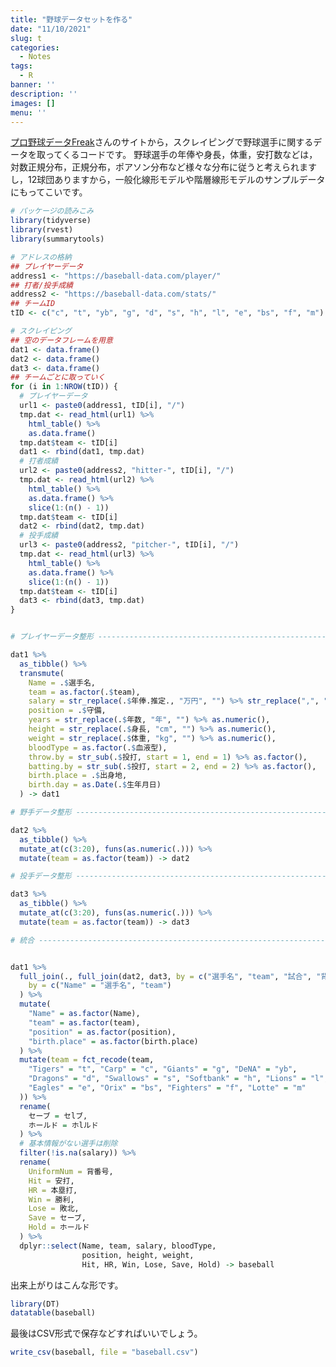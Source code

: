 ```yaml
---
title: "野球データセットを作る"
date: "11/10/2021"
slug: t
categories:
  - Notes
tags:
  - R
banner: ''
description: ''
images: []
menu: ''
---
```


[プロ野球データFreak](https://baseball-data.com/)さんのサイトから，スクレイピングで野球選手に関するデータを取ってくるコードです。
野球選手の年俸や身長，体重，安打数などは，対数正規分布，正規分布，ポアソン分布など様々な分布に従うと考えられますし，12球団ありますから，一般化線形モデルや階層線形モデルのサンプルデータにもってこいです。

<!--more-->
```r
# パッケージの読みこみ
library(tidyverse)
library(rvest)
library(summarytools)

# アドレスの格納
## プレイヤーデータ
address1 <- "https://baseball-data.com/player/"
## 打者/投手成績
address2 <- "https://baseball-data.com/stats/"
## チームID
tID <- c("c", "t", "yb", "g", "d", "s", "h", "l", "e", "bs", "f", "m")

# スクレイピング
## 空のデータフレームを用意
dat1 <- data.frame()
dat2 <- data.frame()
dat3 <- data.frame()
## チームごとに取っていく
for (i in 1:NROW(tID)) {
  # プレイヤーデータ
  url1 <- paste0(address1, tID[i], "/")
  tmp.dat <- read_html(url1) %>%
    html_table() %>%
    as.data.frame()
  tmp.dat$team <- tID[i]
  dat1 <- rbind(dat1, tmp.dat)
  # 打者成績
  url2 <- paste0(address2, "hitter-", tID[i], "/")
  tmp.dat <- read_html(url2) %>%
    html_table() %>%
    as.data.frame() %>%
    slice(1:(n() - 1))
  tmp.dat$team <- tID[i]
  dat2 <- rbind(dat2, tmp.dat)
  # 投手成績
  url3 <- paste0(address2, "pitcher-", tID[i], "/")
  tmp.dat <- read_html(url3) %>%
    html_table() %>%
    as.data.frame() %>%
    slice(1:(n() - 1))
  tmp.dat$team <- tID[i]
  dat3 <- rbind(dat3, tmp.dat)
}


# プレイヤーデータ整形 ----------------------------------------------------------------------

dat1 %>%
  as_tibble() %>%
  transmute(
    Name = .$選手名,
    team = as.factor(.$team),
    salary = str_replace(.$年俸.推定., "万円", "") %>% str_replace(",", "") %>% as.numeric(),
    position = .$守備,
    years = str_replace(.$年数, "年", "") %>% as.numeric(),
    height = str_replace(.$身長, "cm", "") %>% as.numeric(),
    weight = str_replace(.$体重, "kg", "") %>% as.numeric(),
    bloodType = as.factor(.$血液型),
    throw.by = str_sub(.$投打, start = 1, end = 1) %>% as.factor(),
    batting.by = str_sub(.$投打, start = 2, end = 2) %>% as.factor(),
    birth.place = .$出身地,
    birth.day = as.Date(.$生年月日)
  ) -> dat1

# 野手データ整形 ----------------------------------------------------------------------

dat2 %>%
  as_tibble() %>%
  mutate_at(c(3:20), funs(as.numeric(.))) %>%
  mutate(team = as.factor(team)) -> dat2

# 投手データ整形 ----------------------------------------------------------------------

dat3 %>%
  as_tibble() %>%
  mutate_at(c(3:20), funs(as.numeric(.))) %>%
  mutate(team = as.factor(team)) -> dat3

# 統合 ----------------------------------------------------------------------


dat1 %>%
  full_join(., full_join(dat2, dat3, by = c("選手名", "team", "試合", "背番号")),
    by = c("Name" = "選手名", "team")
  ) %>%
  mutate(
    "Name" = as.factor(Name),
    "team" = as.factor(team),
    "position" = as.factor(position),
    "birth.place" = as.factor(birth.place)
  ) %>%
  mutate(team = fct_recode(team,
    "Tigers" = "t", "Carp" = "c", "Giants" = "g", "DeNA" = "yb",
    "Dragons" = "d", "Swallows" = "s", "Softbank" = "h", "Lions" = "l",
    "Eagles" = "e", "Orix" = "bs", "Fighters" = "f", "Lotte" = "m"
  )) %>% 
  rename(
    セーブ = セlブ,
    ホールド = ホlルド
  ) %>%
  # 基本情報がない選手は削除
  filter(!is.na(salary)) %>%
  rename(
    UniformNum = 背番号,
    Hit = 安打,
    HR = 本塁打,
    Win = 勝利,
    Lose = 敗北,
    Save = セーブ,
    Hold = ホールド
  ) %>%
  dplyr::select(Name, team, salary, bloodType,
                position, height, weight, 
                Hit, HR, Win, Lose, Save, Hold) -> baseball
```

出来上がりはこんな形です。
```r
library(DT)
datatable(baseball)
```


最後はCSV形式で保存などすればいいでしょう。
```r
write_csv(baseball, file = "baseball.csv")
```
